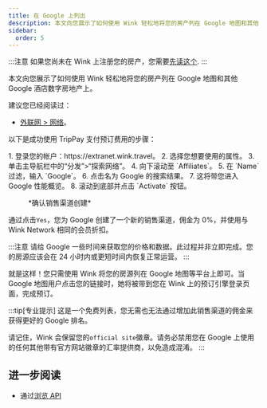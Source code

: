 ```yaml
---
title: 在 Google 上列出
description: 本文向您展示了如何使用 Wink 轻松地将您的房产列在 Google 地图和其他 Google 酒店数字房地产上。
sidebar:
  order: 5
---
```


:::注意
如果您尚未在 Wink 上注册您的房产，您需要[先读这个](/extranet/what-is-extranet).
:::

本文向您展示了如何使用 Wink 轻松地将您的房产列在 Google 地图和其他 Google 酒店数字房地产上。

建议您已经阅读过：

* [外联网 > 网络](/extranet/network/)。

以下是成功使用 TripPay 支付预订费用的步骤：

<Steps>
  1. 登录您的帐户：https://extranet.wink.travel。
  2. 选择您想要使用的属性。
  3. 单击主导航栏中的“分发”>“探索网络”。
  4. 向下滚动至 `Affiliates`。
  5. 在 `Name` 过滤，输入 `Google`。
  6. 点击名为 Google 的搜索结果。
  7. 这将带您进入 Google 性能概览。
  8. 滚动到底部并点击 `Activate` 按钮。
</Steps>


<figure>
  <CloudinaryImage width="700" height="404" resize="scale" quality="best" alt="创建销售渠道" src="academy/create-sales-channel" errorImage="noimage_opaque_nyrtl0.png" />

  <figcaption>*确认销售渠道创建*</figcaption>
</figure>


通过点击`Yes`，您为 Google 创建了一个新的销售渠道，佣金为 0%，并使用与 Wink Network 相同的会员折扣。

:::注意
请给 Google 一些时间来获取您的价格和数据。此过程并非立即完成。您的房源应该会在 24 小时内或更短时间内恢复正常运营。
:::

就是这样！您只需使用 Wink 将您的房源列在 Google 地图等平台上即可。当 Google 地图用户点击您的链接时，她将被带到您在 Wink 上的预订引擎登录页面，完成预订。

:::tip\[专业提示]
这是一个免费列表，您无需也无法通过增加此销售渠道的佣金来获得更好的 Google 排名。

请记住，Wink 会保留您的`official site`徽章。请务必禁用您在 Google 上使用的任何其他带有官方网站徽章的汇率提供商，以免造成混淆。
:::

## 进一步阅读

* 通过[浏览 API](/developers/apis/#distribution-api)

